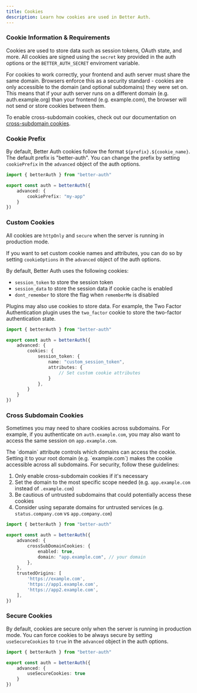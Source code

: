 ```yaml
---
title: Cookies
description: Learn how cookies are used in Better Auth.
---
```


### Cookie Information & Requirements

Cookies are used to store data such as session tokens, OAuth state, and more.
All cookies are signed using the `secret` key provided in the auth options or the `BETTER_AUTH_SECRET` enviroment variable.

For cookies to work correctly, your frontend and auth server must share the same domain.
Browsers enforce this as a security standard - cookies are only accessible to the domain (and optional subdomains)
they were set on. This means that if your auth server runs on a different domain (e.g. auth.example.org) 
than your frontend (e.g. example.com), the browser will not send or store cookies between them. 

To enable cross-subdomain cookies, check out our documentation on [cross-subdomain cookies](#cross-subdomain-cookies).


### Cookie Prefix

By default, Better Auth cookies follow the format `${prefix}.${cookie_name}`. The default prefix is "better-auth". You can change the prefix by setting `cookiePrefix` in the `advanced` object of the auth options.

```ts title="auth.ts"
import { betterAuth } from "better-auth"

export const auth = betterAuth({
    advanced: {
        cookiePrefix: "my-app"
    }
})
```

### Custom Cookies

All cookies are `httpOnly` and `secure` when the server is running in production mode.

If you want to set custom cookie names and attributes, you can do so by setting `cookieOptions` in the `advanced` object of the auth options.

By default, Better Auth uses the following cookies:

- `session_token` to store the session token
- `session_data` to store the session data if cookie cache is enabled
- `dont_remember` to store the flag when `rememberMe` is disabled

Plugins may also use cookies to store data. For example, the Two Factor Authentication plugin uses the `two_factor` cookie to store the two-factor authentication state.

```ts title="auth.ts"
import { betterAuth } from "better-auth"

export const auth = betterAuth({
    advanced: {
        cookies: {
            session_token: {
                name: "custom_session_token",
                attributes: {
                    // Set custom cookie attributes
                }
            },
        }
    }
})
```

### Cross Subdomain Cookies

Sometimes you may need to share cookies across subdomains. 
For example, if you authenticate on `auth.example.com`, you may also want to access the same session on `app.example.com`.

<Callout type="warn">
The `domain` attribute controls which domains can access the cookie. Setting it to your root domain (e.g. `example.com`) makes the cookie accessible across all subdomains. For security, follow these guidelines:

1. Only enable cross-subdomain cookies if it's necessary
2. Set the domain to the most specific scope needed (e.g. `app.example.com` instead of `.example.com`)
3. Be cautious of untrusted subdomains that could potentially access these cookies
4. Consider using separate domains for untrusted services (e.g. `status.company.com` vs `app.company.com`)
</Callout>

```ts title="auth.ts"
import { betterAuth } from "better-auth"

export const auth = betterAuth({
    advanced: {
        crossSubDomainCookies: {
            enabled: true,
            domain: "app.example.com", // your domain
        },
    },
    trustedOrigins: [
        'https://example.com',
        'https://app1.example.com',
        'https://app2.example.com',
    ],
})
```
### Secure Cookies

By default, cookies are secure only when the server is running in production mode. You can force cookies to be always secure by setting `useSecureCookies` to `true` in the `advanced` object in the auth options.

```ts title="auth.ts"
import { betterAuth } from "better-auth"

export const auth = betterAuth({
    advanced: {
        useSecureCookies: true
    }
})
```